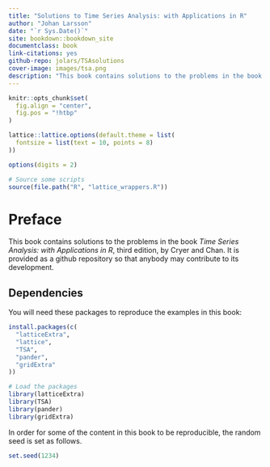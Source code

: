 ```yaml
---
title: "Solutions to Time Series Analysis: with Applications in R"
author: "Johan Larsson"
date: "`r Sys.Date()`"
site: bookdown::bookdown_site
documentclass: book
link-citations: yes
github-repo: jolars/TSAsolutions
cover-image: images/tsa.png
description: "This book contains solutions to the problems in the book Time Series Analysis with Applications in R, second edition, by Cryer and Chan. It is provided as a github repository so that anybody may contribute to its development."
---
```


```r
knitr::opts_chunk$set(
  fig.align = "center",
  fig.pos = "!htbp"
)

lattice::lattice.options(default.theme = list(
  fontsize = list(text = 10, points = 8)  
))

options(digits = 2)

# Source some scripts
source(file.path("R", "lattice_wrappers.R"))

```

# Preface {-}

This book contains solutions to the problems in the book
*Time Series Analysis: with Applications in R*, third edition, by Cryer and
Chan. It is provided as a github repository so that anybody may contribute to
its development.

## Dependencies {-}

You will need these packages to reproduce the examples in this book:

```r
install.packages(c(
  "latticeExtra",
  "lattice",
  "TSA",
  "pander",
  "gridExtra"
))
```

```r
# Load the packages
library(latticeExtra)
library(TSA)
library(pander)
library(gridExtra)
```

In order for some of the content in this book to be reproducible, the random
seed is set as follows.

```r
set.seed(1234)
```

